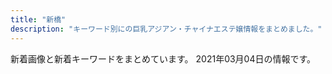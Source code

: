 ```yaml
---
title: "新橋"
description: "キーワード別にの巨乳アジアン・チャイナエステ嬢情報をまとめました。"
---
```


新着画像と新着キーワードをまとめています。
2021年03月04日の情報です。

<DmmAffiliateIns />
<KeywordTable
  shops={
    [
    {
        "station": "JR\u7530\u753a\u99c5\u897f\u53e3",
        "keywords": {},
        "img_links": [
            "http://shiawase.mssg.jp/images/staff/sta_023.jpg",
            "http://shiawase.mssg.jp/images/system/syatem_301.jpg",
            "http://shiawase.mssg.jp/images/top/top_01.jpg",
            "http://shiawase.mssg.jp/images/staff_image/staff_d07.jpg",
            "http://shiawase.mssg.jp/images/home/index_page_top.jpg",
            "http://shiawase.mssg.jp/images/staff/sta_01.jpg",
            "http://shiawase.mssg.jp/images/staff/sta_0z12.jpg",
            "http://shiawase.mssg.jp/images/gallery/gallery_402.jpg",
            "http://shiawase.mssg.jp/images/gallery/gallery_401.jpg",
            "http://shiawase.mssg.jp/images/staff_one/staff_one_03.jpg",
            "http://shiawase.mssg.jp/images/staff_image/staff_d04.jpg",
            "http://shiawase.mssg.jp/images/staff_image/staff_d05b.jpg",
            "http://shiawase.mssg.jp/images/home/index_04.jpg",
            "http://shiawase.mssg.jp/images/staff/staff_top.jpg",
            "http://shiawase.mssg.jp/images/top/top_02.jpg",
            "http://shiawase.mssg.jp/images/staff_one/staff_one_07.png",
            "http://shiawase.mssg.jp/images/staff/sta_06.jpg",
            "http://shiawase.mssg.jp/images/gallery/gallery_404.jpg",
            "http://shiawase.mssg.jp/images/gallery/gallery_104.jpg",
            "http://shiawase.mssg.jp/images/top/top_03.jpg",
            "http://shiawase.mssg.jp/images/staff_image/staff_d08a.jpg",
            "http://shiawase.mssg.jp/images/staff_image/staff_d01b.jpg",
            "http://shiawase.mssg.jp/images/top/top_05.jpg",
            "http://shiawase.mssg.jp/images/staff/sta_010.jpg",
            "http://shiawase.mssg.jp/images/staff_one/staff_one_01.jpg",
            "http://shiawase.mssg.jp/images/gallery/gallery_403.jpg",
            "http://shiawase.mssg.jp/images/staff_one/staff_one_top.jpg",
            "http://shiawase.mssg.jp/images/top/top_08.png",
            "http://shiawase.mssg.jp/images/staff_image/staff_d02.jpg",
            "http://shiawase.mssg.jp/images/staff_image/staff_d04b.jpg",
            "http://shiawase.mssg.jp/images/staff/sta_04.jpg",
            "http://shiawase.mssg.jp/images/home/index_tel.jpg",
            "http://shiawase.mssg.jp/images/top/top_04.jpg",
            "http://shiawase.mssg.jp/images/staff_one/staff_one_02.jpg",
            "http://shiawase.mssg.jp/images/system/syatem_303.jpg",
            "http://shiawase.mssg.jp/images/staff_image/staff_d06.jpg",
            "http://shiawase.mssg.jp/images/staff/sta_0z2.jpg",
            "http://shiawase.mssg.jp/images/staff_one/staff_one_05.jpg",
            "http://shiawase.mssg.jp/images/gallery/gallery_102.jpg",
            "http://shiawase.mssg.jp/images/staff/sta_0z8.jpg",
            "http://shiawase.mssg.jp/images/gallery/gallery_101.jpg",
            "http://shiawase.mssg.jp/images/staff_image/staff_d03.jpg",
            "http://shiawase.mssg.jp/images/home/index_qup.jpg",
            "http://shiawase.mssg.jp/images/home/top_qp.jpg",
            "http://shiawase.mssg.jp/images/staff_image/staff_d04c.jpg",
            "http://shiawase.mssg.jp/images/staff_one/staff_one_08.png",
            "http://shiawase.mssg.jp/images/gallery/gallery_top.jpg",
            "http://shiawase.mssg.jp/images/staff_image/staff_d08b.jpg",
            "http://shiawase.mssg.jp/images/staff/sta_08.jpg",
            "http://shiawase.mssg.jp/images/staff_image/staff_d05a.jpg",
            "http://shiawase.mssg.jp/images/staff/sta_021.jpg",
            "http://shiawase.mssg.jp/images/gallery/gallery_103.jpg",
            "http://shiawase.mssg.jp/images/gallery/gallery_01.jpg",
            "http://shiawase.mssg.jp/images/home/QR.png",
            "http://shiawase.mssg.jp/images/staff_one/staff_one_04.jpg",
            "http://shiawase.mssg.jp/images/staff/sta_03.jpg",
            "http://shiawase.mssg.jp/images/staff/sta_0z9.jpg",
            "http://shiawase.mssg.jp/images/staff_image/staff_d01a.jpg",
            "http://shiawase.mssg.jp/images/system/syatem_302.jpg",
            "http://shiawase.mssg.jp/images/top/top_06.jpg",
            "http://shiawase.mssg.jp/images/staff_image/staff_d02b.jpg",
            "http://shiawase.mssg.jp/images/staff/sta_0z4.jpg",
            "http://shiawase.mssg.jp/images/home/index_03.jpg"
        ],
        "name": "\u3057\u3042\u308f\u305b\uff5eSHIAWASE\uff5e",
        "url": "http://shiawase.mssg.jp/"
    },
    {
        "url": "http://www.es-tokyo.link",
        "station": "JR\u6d5c\u677e\u753a\u99c5\u5357\u53e3",
        "keywords": {},
        "name": "Pandora*\u30d1\u30f3\u30c9\u30e9",
        "img_links": [
            "http://www.es-tokyo.link/img/naomi1.jpg",
            "http://www.es-tokyo.link/img/miwa1.jpg",
            "http://www.es-tokyo.link/img/rin1.jpg",
            "http://www.es-tokyo.link/images/31.jpg",
            "http://www.es-tokyo.link/images/20.jpg",
            "http://www.es-tokyo.link/images/30.jpg",
            "http://www.es-tokyo.link/img/momoko1.jpg",
            "http://www.es-tokyo.link/images/24.jpg",
            "http://www.es-tokyo.link/images/19.jpg",
            "http://www.es-tokyo.link/images/32.jpg",
            "http://www.es-tokyo.link/images/23.jpg",
            "http://www.es-tokyo.link/img/mayu1.jpg",
            "http://www.es-tokyo.link/img/ami1.jpg",
            "http://www.es-tokyo.link/images/b3.jpg",
            "http://www.es-tokyo.link/images/head.jpg",
            "http://www.es-tokyo.link/img/hikari1.jpg",
            "http://www.es-tokyo.link/images/int2.jpg",
            "http://www.es-tokyo.link/img/erin2.jpg",
            "http://www.es-tokyo.link/images/interior_t.jpg",
            "http://www.es-tokyo.link/images/staff_t.jpg",
            "http://www.es-tokyo.link/images/mobile.jpg",
            "http://www.es-tokyo.link/img/emili1.jpg",
            "http://www.es-tokyo.link/images/28.jpg",
            "http://www.es-tokyo.link/images/9.jpg",
            "http://www.es-tokyo.link/images/sys1.jpg",
            "http://www.es-tokyo.link/img/yui1.jpg",
            "http://www.es-tokyo.link/images/int1.jpg",
            "http://www.es-tokyo.link/images/b1.jpg",
            "http://www.es-tokyo.link/images/5.jpg",
            "http://www.es-tokyo.link/images/27.jpg",
            "http://www.es-tokyo.link/images/22.jpg",
            "http://www.es-tokyo.link/img/kaori1.jpg",
            "http://www.es-tokyo.link/img/erin1.jpg",
            "http://www.es-tokyo.link/img/minami2.jpg",
            "http://www.es-tokyo.link/images/b2.jpg",
            "http://www.es-tokyo.link/images/s1.png",
            "http://www.es-tokyo.link/img/izumi1.jpg",
            "http://www.es-tokyo.link/images/25.jpg",
            "http://www.es-tokyo.link/img/suzu1.jpg",
            "http://www.es-tokyo.link/images/sys2.jpg",
            "http://www.es-tokyo.link/images/newface.jpg",
            "http://www.es-tokyo.link/images/3.jpg",
            "http://www.es-tokyo.link/images/tel.jpg",
            "http://www.es-tokyo.link/img/izumi2.jpg",
            "http://www.es-tokyo.link/images/news.jpg",
            "http://www.es-tokyo.link/img/minami1.jpg"
        ]
    },
    {
        "url": "https://egao.tyo.cm/",
        "img_links": [
            "https://egao.tyo.cm/photos/sites/29/2021/02/2021022004462785.jpg",
            "https://egao.tyo.cm/images/info2.jpg",
            "https://egao.tyo.cm/images/ico01.png",
            "https://egao.tyo.cm/images/side_mobile.jpg",
            "https://egao.tyo.cm/images/link_nav01.jpg",
            "https://egao.tyo.cm/images/side_tel.jpg",
            "https://egao.tyo.cm/images/sp_top.jpg",
            "https://egao.tyo.cm/images/side_link.jpg",
            "https://egao.tyo.cm/photos/sites/29/2021/02/2021022504090746.jpg",
            "https://egao.tyo.cm/images/link_nav05.jpg",
            "https://egao.tyo.cm/images/top_slider02.jpg",
            "https://egao.tyo.cm/photos/sites/29/2021/02/2021022504091367.jpg",
            "https://egao.tyo.cm/images/link_nav07.jpg",
            "https://egao.tyo.cm/images/info3.jpg",
            "https://egao.tyo.cm/images/link_nav02.jpg",
            "https://egao.tyo.cm/images/link_nav06.jpg",
            "https://egao.tyo.cm/photos/sites/29/2021/02/2021022004462937.jpg",
            "https://egao.tyo.cm/photos/sites/29/2021/02/2021022004462688.jpg",
            "https://egao.tyo.cm/images/top_slider01.jpg",
            "https://egao.tyo.cm/images/link_nav04.jpg",
            "https://egao.tyo.cm/images/top.png",
            "https://egao.tyo.cm/images/info1.jpg",
            "https://egao.tyo.cm/photos/sites/29/2021/02/2021022004463068.jpg",
            "https://egao.tyo.cm/images/link_nav03.jpg"
        ],
        "name": "\u7b11\u9854",
        "station": "JR\u65b0\u6a4b\u99c5\u70cf\u68ee\u53e3",
        "keywords": {
            "85": 2,
            "87": 1,
            "D": 5,
            "86": 2
        }
    },
    {
        "img_links": [
            "http://body-heal.net/staffPhoto/b20180721035111.jpg",
            "http://body-heal.net/staffPhoto/b20190117105438.jpg",
            "http://body-heal.net/js/sliderLine/slide_prev.png",
            "http://body-heal.net/staffPhoto/b20180926231950.jpg",
            "http://body-heal.net/images/access/01.jpg",
            "http://body-heal.net/images/store/05.jpg",
            "http://body-heal.net/uploadfiles/images/campaignBodyHealNet.jpg",
            "http://body-heal.net/js/sliderLine/slide_next.png",
            "http://body-heal.net/images/store/01.jpg",
            "http://body-heal.net/staffPhoto/b20190120201033.jpg",
            "http://body-heal.net/images/access/02.jpg",
            "http://body-heal.net/images/access/04.jpg",
            "http://body-heal.net/staffPhoto/b20190608222039.jpg",
            "http://body-heal.net/images/store/04.jpg",
            "http://body-heal.net/images/access/03.jpg",
            "http://body-heal.net/images/store/06.jpg",
            "http://body-heal.net/images/show.jpg",
            "http://body-heal.net/images/access/05.jpg",
            "http://body-heal.net/staffPhoto/b20190608220420.jpg",
            "http://body-heal.net/staffPhoto/b20190218130854.jpg"
        ],
        "keywords": {
            "85": 4,
            "88": 10,
            "84": 4,
            "E": 6,
            "87": 6
        },
        "station": "JR\u7530\u753a\u99c5\u4e09\u7530\u53e3",
        "url": "http://body-heal.net/",
        "name": "Tami"
    },
    {
        "name": "\u7e01",
        "station": "JR\u7530\u753a\u99c5\u6771\u53e3",
        "img_links": [
            "http://tamachi-en.link/images/zi_staff.png",
            "http://tamachi-en.link/images/g3.jpg",
            "http://tamachi-en.link/images/mobile.png",
            "http://tamachi-en.link/images/g5.jpg",
            "http://tamachi-en.link/images/top.jpg",
            "http://tamachi-en.link/images/zi_link.png",
            "http://tamachi-en.link/images/g0.jpg",
            "http://tamachi-en.link/images/g6.jpg",
            "http://tamachi-en.link/images/g8.jpg",
            "http://tamachi-en.link/images/g1.jpg",
            "http://tamachi-en.link/images/new1.jpg",
            "http://tamachi-en.link/images/g2.jpg",
            "http://tamachi-en.link/images/g4.jpg"
        ],
        "url": "http://tamachi-en.link/",
        "keywords": {
            "C": 15
        }
    },
    {
        "url": "https://minazuki-tokyo.com/",
        "name": "\u6c34\u7121\u6708\uff5e\u307f\u306a\u3065\u304d\uff5e",
        "img_links": [
            "https://minazuki-tokyo.com/wp-content/uploads/2020/11/photo02.png",
            "https://minazuki-tokyo.com/wp-content/uploads/2021/02/t04.png",
            "https://minazuki-tokyo.com/wp-content/uploads/2020/11/photo05.png",
            "https://minazuki-tokyo.com/wp-content/uploads/2021/02/yumi.jpg",
            "https://minazuki-tokyo.com/wp-content/uploads/2021/02/2-09.png",
            "https://minazuki-tokyo.com/wp-content/uploads/2021/02/t08.png",
            "https://minazuki-tokyo.com/wp-content/uploads/2021/02/sm03.png",
            "https://minazuki-tokyo.com/wp-content/uploads/2021/02/top2.png",
            "https://minazuki-tokyo.com/wp-content/uploads/2021/02/t05.png",
            "https://minazuki-tokyo.com/wp-content/uploads/2021/02/t01.png",
            "https://minazuki-tokyo.com/wp-content/uploads/2020/11/photo01.png",
            "https://minazuki-tokyo.com/wp-content/uploads/2020/11/photo03.png",
            "https://minazuki-tokyo.com/wp-content/uploads/2021/02/t03.png",
            "https://minazuki-tokyo.com/wp-content/uploads/2021/02/sm04.png",
            "https://minazuki-tokyo.com/wp-content/uploads/2021/02/t06.png",
            "https://minazuki-tokyo.com/wp-content/uploads/2021/02/cam.png",
            "https://minazuki-tokyo.com/wp-content/uploads/2021/02/price.png",
            "https://minazuki-tokyo.com/wp-content/uploads/2020/11/photo04.png",
            "https://minazuki-tokyo.com/wp-content/uploads/2021/02/koyuri-1.jpg",
            "https://minazuki-tokyo.com/wp-content/uploads/2021/02/sm01.png",
            "https://minazuki-tokyo.com/wp-content/uploads/2021/02/ayu.jpg",
            "https://minazuki-tokyo.com/wp-content/uploads/2021/02/top1.png",
            "https://minazuki-tokyo.com/wp-content/uploads/2021/02/haru.png",
            "https://minazuki-tokyo.com/wp-content/uploads/2021/02/add2-22.11.56.png",
            "https://minazuki-tokyo.com/wp-content/uploads/2021/02/t02.png",
            "https://minazuki-tokyo.com/wp-content/uploads/2021/02/koyuri.png",
            "https://minazuki-tokyo.com/wp-content/uploads/2021/02/t07.png",
            "https://minazuki-tokyo.com/wp-content/uploads/2021/02/ayu.png",
            "https://minazuki-tokyo.com/wp-content/uploads/2021/02/sm02.png",
            "https://minazuki-tokyo.com/wp-content/uploads/2021/02/haru.jpg",
            "https://minazuki-tokyo.com/wp-content/uploads/2021/02/yuyu2.jpg",
            "https://minazuki-tokyo.com/wp-content/uploads/2021/02/yuyu.png",
            "https://minazuki-tokyo.com/wp-content/uploads/2021/02/yumi.png"
        ],
        "keywords": {
            "87": 4,
            "85": 4,
            "83": 4,
            "86": 4,
            "90": 4
        },
        "station": "JR\u6d5c\u677e\u753a\u99c5\u5357\u53e3"
    },
    {
        "url": "https://www.morinokaori-massage.com/",
        "keywords": {},
        "station": "JR\u7530\u753a\u99c5\u897f\u53e3",
        "name": "\u68ee\u306e\u9999",
        "img_links": [
            "https://static.wixstatic.com/media/c0eb72_43f5a28bd3004602b64ed4bc3095af0e~mv2.png",
            "https://static.wixstatic.com/media/c0eb72_026f8703429f4d1a93067d6664ba9e24~mv2.png",
            "https://static.wixstatic.com/media/c0eb72_349ce6f6faed4c09b9ec1e412ba7a370~mv2.jpg",
            "https://static.wixstatic.com/media/c0eb72_068fd8e3a6034963bb1dcf1002759294~mv2.png",
            "https://static.wixstatic.com/media/c0eb72_9f57c6ba804e4a55805040f7832a3bb9~mv2.png"
        ]
    },
    {
        "url": "https://www.meedeemassage.com/",
        "station": "JR\u65b0\u6a4b\u99c5\u65e5\u6bd4\u8c37\u53e3",
        "img_links": [
            "https://static.wixstatic.com/media/ff29a7_996c77cb89cc4012a35bb0813c645fdf~mv2.jpg",
            "https://static.wixstatic.com/media/096f64_86555ca80ef14b6ebdbbf7aa72a380fc~mv2.jpg",
            "https://static.wixstatic.com/media/096f64_f44509cd762744dc939f70f318a6882b~mv2.jpg",
            "https://static.wixstatic.com/media/096f64_52d4813cc07e460bb6afbcc198483fb5~mv2.jpg",
            "https://static.wixstatic.com/media/ff29a7_47d81575374144dda595a587847070b9~mv2.jpg",
            "https://static.wixstatic.com/media/ff29a7_d6b424065e3946fc8a31bd093d286366~mv2.jpg",
            "https://static.wixstatic.com/media/ff29a7_d9f852b350a141b1ae8d7d80ce91ecfa~mv2.jpg",
            "https://static.wixstatic.com/media/096f64_74d971185d704fdc84b70e0c1b3fad87~mv2.png",
            "https://static.wixstatic.com/media/096f64_9dd53b8d3bbc46b7a5d8f8f9f83f67c0~mv2.jpg",
            "https://static.wixstatic.com/media/096f64_8257be981a5140629dd93b0518612408~mv2.png",
            "https://static.wixstatic.com/media/ff29a7_5a71cab9e560455a86a69dee65e387e6~mv2.jpg",
            "https://static.wixstatic.com/media/096f64_10d0713f8b274a5b8f6b2944f7fee791~mv2.jpg"
        ],
        "keywords": {},
        "name": "\u30df\u30fc\u30c7\u30a3\u30fc"
    },
    {
        "img_links": [
            "http://www.shiawasenojikan.esjp.info/images/news.jpg",
            "http://www.shiawasenojikan.esjp.info/images/sys1.jpg",
            "http://www.shiawasenojikan.esjp.info/files/010-02.jpg",
            "http://www.shiawasenojikan.esjp.info/files/010-03.jpg",
            "http://www.shiawasenojikan.esjp.info/files/009-02.jpg",
            "http://www.shiawasenojikan.esjp.info/images/staff_t.jpg",
            "http://www.shiawasenojikan.esjp.info/files/015-02.jpg",
            "http://www.shiawasenojikan.esjp.info/files/001.jpg",
            "http://www.shiawasenojikan.esjp.info/images/head.jpg",
            "http://www.shiawasenojikan.esjp.info/files/015-03.jpg",
            "http://www.shiawasenojikan.esjp.info/files/001-02.jpg",
            "http://www.shiawasenojikan.esjp.info/images/link_t.jpg",
            "http://www.shiawasenojikan.esjp.info/images/sys2.jpg",
            "http://www.shiawasenojikan.esjp.info/files/001-03.jpg",
            "http://www.shiawasenojikan.esjp.info/files/003-02.jpg",
            "http://www.shiawasenojikan.esjp.info/images/int2.jpg",
            "http://www.shiawasenojikan.esjp.info/files/015.jpg",
            "http://www.shiawasenojikan.esjp.info/images/mobile.jpg",
            "http://www.shiawasenojikan.esjp.info/files/003-03.jpg",
            "http://www.shiawasenojikan.esjp.info/files/010.jpg",
            "http://www.shiawasenojikan.esjp.info/files/009-03.jpg",
            "http://www.shiawasenojikan.esjp.info/files/003.jpg",
            "http://www.shiawasenojikan.esjp.info/files/009.jpg",
            "http://www.shiawasenojikan.esjp.info/images/tel.jpg",
            "http://www.shiawasenojikan.esjp.info/images/interior_t.jpg"
        ],
        "station": "JR\u65b0\u6a4b\u99c5\u65e5\u6bd4\u8c37\u53e3",
        "url": "http://www.shiawasenojikan.esjp.info/",
        "keywords": {
            "88": 1,
            "D": 5,
            "86": 1,
            "87": 3
        },
        "name": "\u5e78\u305b\u306e\u6642\u9593"
    },
    {
        "url": "https://aroma-queen.work/",
        "station": "JR\u65b0\u6a4b\u99c5\u70cf\u68ee\u53e3",
        "keywords": {
            "\u80f8": 4,
            "E": 15,
            "\u30bb\u30af\u30b7\u30fc": 2,
            "D": 11,
            "\u4e73": 4,
            "F": 2
        },
        "name": "Aroma Coco8",
        "img_links": [
            "https://aroma-queen.work/images/st/st_koy_2.jpg",
            "https://aroma-queen.work/images/st/st_nami_1.jpg",
            "https://aroma-queen.work/images/st/st_lucy_3.jpg",
            "https://aroma-queen.work/images/st/st_ami_2.jpg",
            "https://aroma-queen.work/images/top_campaign_spring.jpg",
            "https://aroma-queen.work/images/st/st_aya.jpg",
            "https://aroma-queen.work/images/top_campaign_dec.jpg",
            "https://aroma-queen.work/images/st/st_chiba_1.jpg",
            "https://aroma-queen.work/images/st/st_kou2.jpg",
            "https://aroma-queen.work/images/st/st_nina_3.jpg",
            "https://aroma-queen.work/images/st/st_yuyu.jpg",
            "https://aroma-queen.work/images/top2.png",
            "https://aroma-queen.work/images/st/st_sofea_2.jpg",
            "https://aroma-queen.work/images/st/st_jenny.jpg",
            "https://aroma-queen.work/images/st/st_mirror_3.jpg",
            "https://aroma-queen.work/images/st/st_13.jpg",
            "https://aroma-queen.work/images/st/st_ou_1.jpg",
            "https://aroma-queen.work/images/st/st_min_2.jpg",
            "https://aroma-queen.work/images/st/st_mayumi_1.jpg",
            "https://aroma-queen.work/images/st/st_kaori_2.jpg",
            "https://aroma-queen.work/images/st/st_14_1.jpg",
            "https://aroma-queen.work/images/st/st_shizuka_1.jpg",
            "https://aroma-queen.work/images/st/st_20.jpg",
            "https://aroma-queen.work/images/st/st_jerry.jpg",
            "https://aroma-queen.work/images/st/st_nuna.jpg",
            "https://aroma-queen.work/images/st/st_nori.jpg",
            "https://aroma-queen.work/images/st/st_dan_1.jpg",
            "https://aroma-queen.work/images/st/st_cake_1.jpg",
            "https://aroma-queen.work/images/st/st_bibi_1.jpg",
            "https://aroma-queen.work/images/st/st_gei.jpg",
            "https://aroma-queen.work/images/st/st_pink_3.jpg",
            "https://aroma-queen.work/images/st/st_mai_1.jpg",
            "https://aroma-queen.work/images/st/st_coco_2.jpg",
            "https://aroma-queen.work/images/st/st_18.jpg",
            "https://aroma-queen.work/images/st/st_aiko_2.jpg",
            "https://aroma-queen.work/images/st/st_sasa_3.jpg",
            "https://aroma-queen.work/images/st/st_hara.jpg",
            "https://aroma-queen.work/images/st/st_mimi_1.jpg",
            "https://aroma-queen.work/images/st/st_rei_3.jpg",
            "https://aroma-queen.work/images/st/st_nuna2.jpg",
            "https://aroma-queen.work/images/st/st_rei.jpg",
            "https://aroma-queen.work/images/st/st_emi.jpg",
            "https://aroma-queen.work/images/st/st_ai_1.jpg",
            "https://aroma-queen.work/images/st/st_mirror_2.jpg",
            "https://aroma-queen.work/images/st/st_yuri_3.jpg",
            "https://aroma-queen.work/images/st/st_hana_1.jpg",
            "https://aroma-queen.work/images/st/st_22.jpg",
            "https://aroma-queen.work/images/st/st_risa_1.jpg",
            "https://aroma-queen.work/images/st/st_hara3.jpg",
            "https://aroma-queen.work/images/st/st_jj_1.jpg",
            "https://aroma-queen.work/images/st/st_maya_1.jpg",
            "https://aroma-queen.work/images/st/st_coco_1.jpg",
            "https://aroma-queen.work/images/st/st_yuri.jpg",
            "https://aroma-queen.work/images/st/st_koko.jpg",
            "https://aroma-queen.work/images/st/st_ai1.jpg",
            "https://aroma-queen.work/images/st/st_19.jpg",
            "https://aroma-queen.work/images/st/st_bibi_2.jpg",
            "https://aroma-queen.work/images/st/st_rena_2.jpg",
            "https://aroma-queen.work/images/st/st_get_3.jpg",
            "https://aroma-queen.work/images/st/st_rinda_2.jpg",
            "https://aroma-queen.work/images/st/st_angel_3.jpg",
            "https://aroma-queen.work/images/st/st_aiko_1.jpg",
            "https://aroma-queen.work/images/st/st_nana_1.jpg",
            "https://aroma-queen.work/images/st/st_10_1.jpg",
            "https://aroma-queen.work/images/st/st_chiba_4.jpg",
            "https://aroma-queen.work/images/st/st_mayumi_2.jpg",
            "https://aroma-queen.work/images/st/st_21.jpg",
            "https://aroma-queen.work/images/st/st_hara2.jpg",
            "https://aroma-queen.work/images/st/st_minto_1.jpg",
            "https://aroma-queen.work/images/st/st_risa_2.jpg",
            "https://aroma-queen.work/images/st/st_min_4.jpg",
            "https://aroma-queen.work/images/st/st_saya_1.jpg",
            "https://aroma-queen.work/images/st/st_emi_1.jpg",
            "https://aroma-queen.work/images/st/st_pink_2.jpg",
            "https://aroma-queen.work/images/st/st_sayuri_2.jpg",
            "https://aroma-queen.work/images/st/st_rei_2.jpg",
            "https://aroma-queen.work/images/st/st_hana_2.jpg",
            "https://aroma-queen.work/images/st/st_honey_1.jpg",
            "https://aroma-queen.work/images/st/st_aigo.jpg",
            "https://aroma-queen.work/images/st/st_kou1.jpg",
            "https://aroma-queen.work/images/st/st_7_1.jpg",
            "https://aroma-queen.work/images/st/st_joy.jpg",
            "https://aroma-queen.work/images/week_campaign.jpg",
            "https://aroma-queen.work/images/st/st_kaori_1.jpg",
            "https://aroma-queen.work/images/st/st_16_1.jpg",
            "https://aroma-queen.work/images/st/st_angel_2.jpg",
            "https://aroma-queen.work/images/st/st_bibi.jpg",
            "https://aroma-queen.work/images/st/st_rinda_6.jpg",
            "https://aroma-queen.work/images/st/st_rinda_0.jpg",
            "https://aroma-queen.work/images/st/st_17.jpg",
            "https://aroma-queen.work/images/st/st_nan.jpg",
            "https://aroma-queen.work/images/st/st_joy_2.jpg",
            "https://aroma-queen.work/images/st/st_nuna3.jpg",
            "https://aroma-queen.work/images/st/st_rinda_4.jpg",
            "https://aroma-queen.work/images/st/st_cindy.jpg",
            "https://aroma-queen.work/images/st/st_sayuri_1.jpg",
            "https://aroma-queen.work/images/st/st_koko_1.jpg",
            "https://aroma-queen.work/images/st/st_20_1.jpg",
            "https://aroma-queen.work/images/st/st_jenny2.jpg",
            "https://aroma-queen.work/images/st/st_get_1.jpg",
            "https://aroma-queen.work/images/st/st_angel_1.jpg",
            "https://aroma-queen.work/images/st/st_dan_2.jpg",
            "https://aroma-queen.work/images/top.png",
            "https://aroma-queen.work/images/st/st_saya_0.jpg",
            "https://aroma-queen.work/images/st/st_huxa.jpg",
            "https://aroma-queen.work/images/st/st_jasmine_1.jpg",
            "https://aroma-queen.work/images/st/st_.jpg",
            "https://aroma-queen.work/images/st/st_pink_1.jpg",
            "https://aroma-queen.work/images/st/st_kiki2.jpg",
            "https://aroma-queen.work/images/st/st_ai.jpg",
            "https://aroma-queen.work/images/st/st_25.jpg",
            "https://aroma-queen.work/images/st/st_chiba_2.jpg",
            "https://aroma-queen.work/images/st/st_kiki_1.jpg",
            "https://aroma-queen.work/images/st/st_four1.jpg",
            "https://aroma-queen.work/images/st/st_dan_3.jpg",
            "https://aroma-queen.work/images/st/st_aya_1.jpg",
            "https://aroma-queen.work/images/st/st_ou_3.jpg",
            "https://aroma-queen.work/images/st/st_sakura_1.jpg",
            "https://aroma-queen.work/images/st/st_yuri_4.jpg",
            "https://aroma-queen.work/images/st/st_rinda_1.jpg",
            "https://aroma-queen.work/images/st/st_yuri_2.jpg",
            "https://aroma-queen.work/images/st/st_joy_1.jpg",
            "https://aroma-queen.work/images/st/st_anan.jpg",
            "https://aroma-queen.work/images/st/st_party_2.jpg",
            "https://aroma-queen.work/images/st/st_kei.jpg",
            "https://aroma-queen.work/images/st/st_5_1.jpg",
            "https://aroma-queen.work/images/st/st_eri.jpg",
            "https://aroma-queen.work/images/st/st_ryuu_2.jpg"
        ]
    },
    {
        "keywords": {},
        "img_links": [
            "http://romantic-est.com/images/cg021.jpg",
            "http://romantic-est.com/images/cg03.jpg",
            "http://romantic-est.com/images/cg032.jpg",
            "http://romantic-est.com/images/head_interior.jpg",
            "http://romantic-est.com/images/cg041.jpg",
            "http://romantic-est.com/images/sw_home.png",
            "http://romantic-est.com/images/cg02.jpg",
            "http://romantic-est.com/images/con03.jpg",
            "http://romantic-est.com/images/cg031.jpg",
            "http://romantic-est.com/images/sys02.jpg",
            "http://romantic-est.com/images/head_therapist.jpg",
            "http://romantic-est.com/images/mainvisual_01_s.jpg",
            "http://romantic-est.com/images/sys03.jpg",
            "http://romantic-est.com/images/icon_new.png",
            "http://romantic-est.com/images/cg06.jpg",
            "http://romantic-est.com/images/cg05.jpg",
            "http://romantic-est.com/images/cg01.jpg",
            "http://romantic-est.com/images/mainvisual_01.jpg",
            "http://romantic-est.com/images/sw_tel.png",
            "http://romantic-est.com/images/mainvisual_02.jpg",
            "http://romantic-est.com/images/cg011.jpg",
            "http://romantic-est.com/images/cg04.jpg",
            "http://romantic-est.com/images/trigger.jpg",
            "http://romantic-est.com/images/req_03.jpg",
            "http://romantic-est.com/images/con01.jpg",
            "http://romantic-est.com/images/sys01.jpg",
            "http://romantic-est.com/images/con02.jpg",
            "http://romantic-est.com/images/mainvisual_02_s.jpg"
        ],
        "url": "http://romantic-est.com/",
        "station": "JR\u65b0\u6a4b\u99c5\u70cf\u68ee\u53e3",
        "name": "\u30a2\u30ea\u30b9 Aroma \u65b0\u6a4b\u5e97"
    },
    {
        "station": "JR\u65b0\u6a4b\u99c5\u70cf\u68ee\u53e3",
        "url": "http://es-leon.link/",
        "name": "LEON",
        "img_links": [
            "http://es-leon.link/photos/sites/45/2021/02/2021022816571154.jpg",
            "http://es-leon.link/photos/sites/45/2021/02/2021020501152788.jpg",
            "http://es-leon.link/photos/sites/45/2021/02/2021022813144840.jpg",
            "http://es-leon.link/images/nav_link05_no.png",
            "http://es-leon.link/photos/sites/45/2021/02/2021022813195234.jpg",
            "http://es-leon.link/photos/sites/45/2020/10/2020100807420347.jpg",
            "http://es-leon.link/photos/sites/45/2021/02/2021021420094924.jpg",
            "http://es-leon.link/images/guide3.jpg",
            "http://es-leon.link/images/nav_link04_no.png",
            "http://es-leon.link/images/nav_link06_no.png",
            "http://es-leon.link/photos/sites/45/2020/10/2020101318402898.jpg",
            "http://es-leon.link/photos/sites/45/2021/03/2021030217055949.jpg",
            "http://es-leon.link/photos/sites/45/2020/11/2020110919593136.jpg",
            "http://es-leon.link/photos/sites/45/2021/02/202102240441566.jpg",
            "http://es-leon.link/photos/sites/45/2021/02/2021020501110069.jpg",
            "http://es-leon.link/photos/sites/45/2021/02/202102281658118.jpg",
            "http://es-leon.link/photos/sites/45/2020/11/2020110919595348.jpg",
            "http://es-leon.link/photos/sites/45/2020/10/2020102507495672.jpg",
            "http://es-leon.link/photos/sites/45/2021/02/2021021014235421.jpg",
            "http://es-leon.link/images/guide2.jpg",
            "http://es-leon.link/photos/sites/45/2020/10/2020101318294854.jpg",
            "http://es-leon.link/images/nav_link01_no.png",
            "http://es-leon.link/photos/sites/45/2021/03/2021030218013059.jpg",
            "http://es-leon.link/images/slider02.jpg",
            "http://es-leon.link/photos/sites/45/2020/10/2020101318404076.jpg",
            "http://es-leon.link/images/guide8.jpg",
            "http://es-leon.link/images/guide2.png",
            "http://es-leon.link/images/nav_link02_no.png",
            "http://es-leon.link/images/slider03.jpg",
            "http://es-leon.link/images/guide5.jpg",
            "http://es-leon.link/photos/sites/45/2020/10/2020100103034891.jpg",
            "http://es-leon.link/photos/sites/45/2021/02/2021020501101626.jpg",
            "http://es-leon.link/photos/sites/45/2021/02/2021022503564613.jpg",
            "http://es-leon.link/photos/sites/45/2020/10/2020101318405051.jpg",
            "http://es-leon.link/images/lineline.png",
            "http://es-leon.link/photos/sites/45/2020/11/2020110919573849.jpg",
            "http://es-leon.link/photos/sites/45/2021/02/2021022817172264.jpg",
            "http://es-leon.link/images/slider01.jpg",
            "http://es-leon.link/photos/sites/45/2021/03/2021030218015216.jpg",
            "http://es-leon.link/photos/sites/45/2021/02/2021020501094315.jpg",
            "http://es-leon.link/images/qr.png",
            "http://es-leon.link/photos/sites/45/2021/02/2021021221211099.jpg",
            "http://es-leon.link/images/img_info.jpg",
            "http://es-leon.link/images/slider00.jpg",
            "http://es-leon.link/photos/sites/45/2020/10/2020101205422328.jpg",
            "http://es-leon.link/images/guide1.png",
            "http://es-leon.link/photos/sites/45/2021/02/2021022815420713.jpg",
            "http://es-leon.link/photos/sites/45/2020/10/2020101404192576.jpg",
            "http://es-leon.link/photos/sites/45/2021/02/2021020501134964.jpg",
            "http://es-leon.link/photos/sites/45/2021/02/2021022702210178.jpg",
            "http://es-leon.link/photos/sites/45/2020/10/2020101205420372.jpg",
            "http://es-leon.link/photos/sites/45/2021/02/2021022702213358.jpg",
            "http://es-leon.link/images/card.png",
            "http://es-leon.link/images/guide4.jpg",
            "http://es-leon.link/photos/sites/45/2020/10/2020100103284496.jpg",
            "http://es-leon.link/images/guide1.jpg",
            "http://es-leon.link/photos/sites/45/2020/10/2020100103240520.jpg",
            "http://es-leon.link/photos/sites/45/2021/02/2021022813153641.jpg",
            "http://es-leon.link/photos/sites/45/2020/11/2020110919583922.jpg",
            "http://es-leon.link/images/profile.png",
            "http://es-leon.link/photos/sites/45/2021/02/2021022503593169.jpg",
            "http://es-leon.link/images/pagetop.jpg",
            "http://es-leon.link/images/nav_link07_no.png",
            "http://es-leon.link/photos/sites/45/2020/10/2020101205424345.jpg",
            "http://es-leon.link/photos/sites/45/2020/10/2020101318300043.jpg",
            "http://es-leon.link/photos/sites/45/2020/10/2020102507503499.jpg",
            "http://es-leon.link/images/nav_link03_no.png",
            "http://es-leon.link/photos/sites/45/2021/02/2021021420101999.jpg",
            "http://es-leon.link/photos/sites/45/2020/10/2020100103205130.jpg",
            "http://es-leon.link/images/header.png",
            "http://es-leon.link/photos/sites/45/2020/10/2020102507504664.jpg",
            "http://es-leon.link/photos/sites/45/2021/03/2021030218011053.jpg",
            "http://es-leon.link/photos/sites/45/2021/02/2021022503591368.jpg",
            "http://es-leon.link/photos/sites/45/2021/02/202102281317503.jpg",
            "http://es-leon.link/photos/sites/45/2020/10/2020102507501385.jpg",
            "http://es-leon.link/photos/sites/45/2020/10/2020100103205186.jpg",
            "http://es-leon.link/photos/sites/45/2021/02/2021022815431041.jpg",
            "http://es-leon.link/photos/sites/45/2020/10/202010010328436.jpg",
            "http://es-leon.link/photos/sites/45/2020/10/2020100103240526.jpg",
            "http://es-leon.link/images/slider04.jpg",
            "http://es-leon.link/photos/sites/45/2020/10/2020102507510838.jpg",
            "http://es-leon.link/photos/sites/45/2021/02/2021022813203297.jpg",
            "http://es-leon.link/photos/sites/45/2020/11/2020110919590942.jpg",
            "http://es-leon.link/photos/sites/45/2021/03/202103021706276.jpg",
            "http://es-leon.link/photos/sites/45/2021/02/2021021420105484.jpg",
            "http://es-leon.link/images/guide7.jpg",
            "http://es-leon.link/photos/sites/45/2020/10/2020100103205050.jpg",
            "http://es-leon.link/images/guide6.jpg"
        ],
        "keywords": {
            "\u80f8": 1,
            "90": 7,
            "86": 15,
            "84": 7,
            "85": 8
        }
    },
    {
        "img_links": [
            "https://hamamatsucho-mensesthe.com/2018/11/23/arisa-s1.jpg",
            "https://hamamatsucho-mensesthe.com/2018/03/02/anna-s1.jpg",
            "https://hamamatsucho-mensesthe.com/room/3.jpg",
            "https://hamamatsucho-mensesthe.com/staff2/wp-content/uploads/2021/03/rina03.png",
            "https://hamamatsucho-mensesthe.com/menu/sche.png",
            "https://hamamatsucho-mensesthe.com/icon/twitter.png",
            "https://hamamatsucho-mensesthe.com/2017/10/08/ruru-s1.jpg",
            "https://hamamatsucho-mensesthe.com/staff/koko-l1.jpg",
            "https://hamamatsucho-mensesthe.com/staff2/wp-content/uploads/2020/11/siruet.png",
            "https://hamamatsucho-mensesthe.com/room/esthe2.jpg",
            "https://hamamatsucho-mensesthe.com/staff2/wp-content/uploads/2021/02/kana01.png",
            "https://hamamatsucho-mensesthe.com/2018/12/21/yuyu-s1.jpg",
            "https://hamamatsucho-mensesthe.com/staff2/wp-content/uploads/2019/12/nanami02-2.png",
            "https://hamamatsucho-mensesthe.com/room/4.jpg",
            "https://hamamatsucho-mensesthe.com/menu/home.png",
            "https://hamamatsucho-mensesthe.com/room/2.jpg",
            "https://hamamatsucho-mensesthe.com/images/footer-l.png",
            "https://hamamatsucho-mensesthe.com/staff2/wp-content/uploads/2021/01/maki05.png",
            "https://hamamatsucho-mensesthe.com/2018/12/21/koko-s1.jpg",
            "https://hamamatsucho-mensesthe.com/staff/yoko-s1.jpg",
            "https://hamamatsucho-mensesthe.com/room/esthe1.jpg",
            "https://hamamatsucho-mensesthe.com/staff2/wp-content/uploads/2020/11/momo02.png",
            "https://hamamatsucho-mensesthe.com/staff/koko-s1.jpg",
            "https://hamamatsucho-mensesthe.com/menu/gallery.png",
            "https://hamamatsucho-mensesthe.com/button/staff.png",
            "https://hamamatsucho-mensesthe.com/staff/arisa-s1.jpg",
            "https://hamamatsucho-mensesthe.com/miyuki01.png",
            "https://hamamatsucho-mensesthe.com/staff/yoko-l1.jpg",
            "https://hamamatsucho-mensesthe.com/menu/friend.png",
            "https://hamamatsucho-mensesthe.com/staff2/wp-content/uploads/2021/02/ayaka01.png",
            "https://hamamatsucho-mensesthe.com/staff/yuyu-l1.jpg",
            "https://hamamatsucho-mensesthe.com/2018/06/12/yoko-s1.jpg",
            "https://hamamatsucho-mensesthe.com/icon/facebook.png",
            "https://hamamatsucho-mensesthe.com/images/main1.jpg",
            "https://hamamatsucho-mensesthe.com/room/esthe3.jpg",
            "https://hamamatsucho-mensesthe.com/staff/yuyu-s1.jpg",
            "https://hamamatsucho-mensesthe.com/images/footer-r.png",
            "https://hamamatsucho-mensesthe.com/staff/arisa-l1.jpg",
            "https://hamamatsucho-mensesthe.com/staff2/wp-content/uploads/2019/12/haru-1.png",
            "https://hamamatsucho-mensesthe.com/button/home.png",
            "https://hamamatsucho-mensesthe.com/images/clear.png",
            "https://hamamatsucho-mensesthe.com/staff2/wp-content/uploads/2020/02/yaya02.png",
            "https://hamamatsucho-mensesthe.com/icon/line.png",
            "https://hamamatsucho-mensesthe.com/images/flower.png",
            "https://hamamatsucho-mensesthe.com/kumi2.jpg",
            "https://hamamatsucho-mensesthe.com/images/header3.png",
            "https://hamamatsucho-mensesthe.com/room/1.jpg",
            "https://hamamatsucho-mensesthe.com/menu/info.png",
            "https://hamamatsucho-mensesthe.com/staff/nana-s1.jpg",
            "https://hamamatsucho-mensesthe.com/2018/06/08/hana-s2.jpg",
            "https://hamamatsucho-mensesthe.com/staff/nana-l1.jpg",
            "https://hamamatsucho-mensesthe.com/staff2/wp-content/uploads/2021/03/yukina03.png",
            "https://hamamatsucho-mensesthe.com/button/sche.png",
            "https://hamamatsucho-mensesthe.com/images/main-sp.jpg",
            "https://hamamatsucho-mensesthe.com/staff2/wp-content/uploads/2021/03/miku03.png",
            "https://hamamatsucho-mensesthe.com/icon/google_plus.png",
            "https://hamamatsucho-mensesthe.com/kumi1.jpg"
        ],
        "station": "JR\u6d5c\u677e\u753a\u99c5\u5317\u53e3",
        "name": "Oriental Spa",
        "url": "https://hamamatsucho-mensesthe.com/",
        "keywords": {
            "F": 2,
            "D": 5,
            "C": 4
        }
    },
    {
        "name": "\u672a\u6765",
        "img_links": [
            "http://kokoro-spa.info/img/shop/no-pic.jpg",
            "http://kokoro-spa.info/img/qrcode.png",
            "http://kokoro-spa.info/img/shop/kanban.jpg",
            "http://kokoro-spa.info/img/pickup.jpg",
            "http://kokoro-spa.info/img/slider/2.jpg",
            "http://kokoro-spa.info/img/ttl_info.png",
            "http://kokoro-spa.info/img/ttl_news.png"
        ],
        "url": "http://kokoro-spa.info/",
        "station": "JR\u65b0\u6a4b\u99c5\u70cf\u68ee\u53e3",
        "keywords": {}
    },
    {
        "url": "http://yukizhouse00.web.fc2.com/",
        "name": "Yuki\u2019s House",
        "img_links": [
            "http://yukizhouse00.web.fc2.com/images/portfolio/work-5.jpg",
            "http://yukizhouse00.web.fc2.com/images/portfolio/work-3.jpg",
            "http://yukizhouse00.web.fc2.com/images/portfolio/work-4.jpg",
            "http://yukizhouse00.web.fc2.com/images/portfolio/work-2.jpg",
            "http://yukizhouse00.web.fc2.com/images/portfolio/work-1.jpg",
            "http://yukizhouse00.web.fc2.com/images/portfolio/work-6.jpg",
            "http://yukizhouse00.web.fc2.com/images/slider/slid2.jpg",
            "http://yukizhouse00.web.fc2.com/images/slider/slid1.jpg"
        ],
        "keywords": {},
        "station": "JR\u6d5c\u677e\u753a\u99c5\u5357\u53e3"
    },
    {
        "keywords": {
            "D": 30,
            "C": 12,
            "E": 9
        },
        "url": "https://hamamatsucho-mensesthe.net/",
        "img_links": [
            "https://hamamatsucho-mensesthe.net/wp/icon/line.png",
            "https://hamamatsucho-mensesthe.net/staff/top/mitsuki-s1.jpg",
            "https://hamamatsucho-mensesthe.net/room/room-l1.jpg",
            "https://hamamatsucho-mensesthe.net/icon/twitter.png",
            "https://hamamatsucho-mensesthe.net/wp/wp-content/uploads/2019/10/eri-150x150.jpg",
            "https://hamamatsucho-mensesthe.net/wp/wp-content/uploads/2020/02/stand-by.jpg",
            "https://hamamatsucho-mensesthe.net/room/room-l2.jpg",
            "https://hamamatsucho-mensesthe.net/staff/top/rin-s1.jpg",
            "https://hamamatsucho-mensesthe.net/staff/top/miyu-s1.jpg",
            "https://hamamatsucho-mensesthe.net/staff/top/ayaka-s1.jpg",
            "https://hamamatsucho-mensesthe.net/staff/top/aki-s1.jpg",
            "https://hamamatsucho-mensesthe.net/wp/icon/twitter.png",
            "https://hamamatsucho-mensesthe.net/icon/line.png",
            "https://hamamatsucho-mensesthe.net/staff/top/emi-s1.jpg",
            "https://hamamatsucho-mensesthe.net/images/footer-l.png",
            "https://hamamatsucho-mensesthe.net/wp/wp-content/uploads/2019/07/0677E994-1DBF-4E0E-AB70-7CA5C034B140-150x150.jpeg",
            "https://hamamatsucho-mensesthe.net/wp/wp-content/uploads/2020/10/aki-150x150.jpg",
            "https://hamamatsucho-mensesthe.net/images/footer-r.png",
            "https://hamamatsucho-mensesthe.net/wp/wp-content/uploads/2021/01/yuna.jpg",
            "https://hamamatsucho-mensesthe.net/room/room-l3.jpg",
            "https://hamamatsucho-mensesthe.net/wp/wp-content/uploads/2020/02/1714CAA8-3D57-4009-AB72-F5A8E6B60310.jpeg",
            "https://hamamatsucho-mensesthe.net/wp/wp-content/uploads/2020/11/urara.jpg",
            "https://hamamatsucho-mensesthe.net/room/room-l5.jpg",
            "https://hamamatsucho-mensesthe.net/images/clear.png",
            "https://hamamatsucho-mensesthe.net/wp/icon/google_plus.png",
            "https://hamamatsucho-mensesthe.net/wp/images/top3.jpg",
            "https://hamamatsucho-mensesthe.net/room/room-l6.jpg",
            "https://hamamatsucho-mensesthe.net/wp/images/top2.jpg",
            "https://hamamatsucho-mensesthe.net/link/mens-esthe.png",
            "https://hamamatsucho-mensesthe.net/staff/top/yuna-s1.jpg",
            "https://hamamatsucho-mensesthe.net/icon/google_plus.png",
            "https://hamamatsucho-mensesthe.net/wp/wp-content/uploads/2020/09/rin.jpg",
            "https://hamamatsucho-mensesthe.net/staff/top/nao-s1.jpg",
            "https://hamamatsucho-mensesthe.net/wp/wp-content/uploads/2020/01/emi-l1.jpg",
            "https://hamamatsucho-mensesthe.net/wp/wp-content/uploads/2020/08/ayaka.jpg",
            "https://hamamatsucho-mensesthe.net/wp/wp-content/uploads/2020/01/nao.jpg",
            "https://hamamatsucho-mensesthe.net/wp/wp-content/uploads/2020/01/misaki-l2.jpg",
            "https://hamamatsucho-mensesthe.net/wp/wp-content/uploads/2019/07/587590BB-96D0-4887-BE26-3B1413FF7283-150x150.jpeg",
            "https://hamamatsucho-mensesthe.net/wp/images/mensesthe.jpg",
            "https://hamamatsucho-mensesthe.net/icon/facebook.png",
            "https://hamamatsucho-mensesthe.net/wp/wp-content/uploads/2020/01/mitsuki.jpg",
            "https://hamamatsucho-mensesthe.net/images/flower.png",
            "https://hamamatsucho-mensesthe.net/room/room-l4.jpg",
            "https://hamamatsucho-mensesthe.net/wp/images/clear.png",
            "https://hamamatsucho-mensesthe.net/wp/icon/facebook.png",
            "https://hamamatsucho-mensesthe.net/wp/wp-content/uploads/2019/05/rin-150x150.jpg",
            "https://hamamatsucho-mensesthe.net/wp/images/top1.jpg"
        ],
        "station": "JR\u6d5c\u677e\u753a\u99c5\u5317\u53e3",
        "name": "SERA"
    },
    {
        "url": "http://www.k-harunoie.info/",
        "img_links": [
            "http://www.k-harunoie.info/imge/service3.jpg",
            "http://www.k-harunoie.info/imge/staff_t.jpg",
            "http://www.k-harunoie.info/imge/p-5.jpg",
            "http://www.k-harunoie.info/imge/tel.png",
            "http://www.k-harunoie.info/imge/p-1.jpg",
            "http://www.k-harunoie.info/imge/s1.png",
            "http://www.k-harunoie.info/imge/p-2.jpg",
            "http://www.k-harunoie.info/imge/p-4.jpg",
            "http://www.k-harunoie.info/imge/s0.png",
            "http://www.k-harunoie.info/imge/service1.jpg",
            "http://www.k-harunoie.info/imge/botton.jpg",
            "http://www.k-harunoie.info/imge/ta.png",
            "http://www.k-harunoie.info/imge/service2.jpg",
            "http://www.k-harunoie.info/imge/sys.png",
            "http://www.k-harunoie.info/imge/int2.png",
            "http://www.k-harunoie.info/imge/interior_t.jpg"
        ],
        "keywords": {},
        "station": "JR\u7530\u753a\u99c5\u6771\u53e3",
        "name": "\u6625\u306e\u5bb6"
    },
    {
        "station": "JR\u65b0\u6a4b\u99c5\u70cf\u68ee\u53e3",
        "url": "http://heal-arm.com/",
        "name": "\u862d \u990a\u8eab\u9928",
        "img_links": [
            "http://heal-arm.com/media/sites/6/2021/02/700E82ED-4821-42CB-A408-B73E511D2D15-225x300.jpeg",
            "http://heal-arm.com/media/sites/6/2020/05/3.jpg",
            "http://heal-arm.com/media/sites/6/2021/02/2.jpg",
            "http://heal-arm.com/media/sites/6/2020/05/3-1.jpg",
            "http://heal-arm.com/media/sites/6/2020/12/1.jpg",
            "http://heal-arm.com/media/sites/6/elementor/thumbs/favicon-p04pr4k6jngsiakzwccm2bkknysbm22i953lrof2dk.png",
            "http://heal-arm.com/media/sites/6/2020/05/2.jpg",
            "http://heal-arm.com/media/sites/6/2021/02/1.jpg",
            "http://heal-arm.com/media/sites/6/2020/05/favicon.png",
            "http://heal-arm.com/media/sites/6/2020/05/4.jpg",
            "http://heal-arm.com/media/sites/6/2021/02/3.jpg",
            "http://heal-arm.com/media/sites/6/2020/05/1.jpg"
        ],
        "keywords": {}
    },
    {
        "keywords": {
            "C": 14,
            "F": 14,
            "E": 7
        },
        "station": "JR\u6d5c\u677e\u753a\u99c5\u5317\u53e3",
        "img_links": [
            "https://hamamatsucho-esthe.work/button/blog.png",
            "https://hamamatsucho-esthe.work/kana01.png",
            "https://hamamatsucho-esthe.work/icon/twitter.png",
            "https://hamamatsucho-esthe.work/staff/momo-l1.jpg",
            "https://hamamatsucho-esthe.work/images/main1.jpg",
            "https://hamamatsucho-esthe.work/menu/info.png",
            "https://hamamatsucho-esthe.work/room/4-s.jpg",
            "https://hamamatsucho-esthe.work/menu/gallery.png",
            "https://hamamatsucho-esthe.work/room/esthe2.jpg",
            "https://hamamatsucho-esthe.work/2020/01/05/yuki-s1.jpg",
            "https://hamamatsucho-esthe.work/images/footer-l.png",
            "https://hamamatsucho-esthe.work/room/1-l.jpg",
            "https://hamamatsucho-esthe.work/room/esthe3.jpg",
            "https://hamamatsucho-esthe.work/icon/google_plus.png",
            "https://hamamatsucho-esthe.work/staff/sora-s1.jpg",
            "https://hamamatsucho-esthe.work/staff/momo-s1.jpg",
            "https://hamamatsucho-esthe.work/2019/05/25/koko-s1.jpg",
            "https://hamamatsucho-esthe.work/2018/09/10/misa-s1.jpg",
            "https://hamamatsucho-esthe.work/menu/home.png",
            "https://hamamatsucho-esthe.work/button/home.png",
            "https://hamamatsucho-esthe.work/2019/05/25/riko-s1.jpg",
            "https://hamamatsucho-esthe.work/staff/maki-l1.jpg",
            "https://hamamatsucho-esthe.work/images/clear.png",
            "https://hamamatsucho-esthe.work/menu/blog.png",
            "https://hamamatsucho-esthe.work/staff/nanami-l1.jpg",
            "https://hamamatsucho-esthe.work/staff/sora-l1.jpg",
            "https://hamamatsucho-esthe.work/staff/yuki-l1.jpg",
            "https://hamamatsucho-esthe.work/icon/facebook.png",
            "https://hamamatsucho-esthe.work/room/2-l.jpg",
            "https://hamamatsucho-esthe.work/2018/11/09/kana-s1.jpg",
            "https://hamamatsucho-esthe.work/2019/01/14/emi-s1.jpg",
            "https://hamamatsucho-esthe.work/staff/riko-s1.jpg",
            "https://hamamatsucho-esthe.work/2018/12/26/sayaka-s1.jpg",
            "https://hamamatsucho-esthe.work/images/qrcode.png",
            "https://hamamatsucho-esthe.work/images/footer-r.png",
            "https://hamamatsucho-esthe.work/room/3-l.jpg",
            "https://hamamatsucho-esthe.work/menu/friend.png",
            "https://hamamatsucho-esthe.work/icon/line.png",
            "https://hamamatsucho-esthe.work/room/esthe1.jpg",
            "https://hamamatsucho-esthe.work/button/staff.png",
            "https://hamamatsucho-esthe.work/2019/06/14/riri-s1.jpg",
            "https://hamamatsucho-esthe.work/room/4-l.jpg",
            "https://hamamatsucho-esthe.work/room/3-s.jpg",
            "https://hamamatsucho-esthe.work/room/1-s.jpg",
            "https://hamamatsucho-esthe.work/2019/11/05/nanami-s1.jpg",
            "https://hamamatsucho-esthe.work/2018/09/10/sora-s1.jpg",
            "https://hamamatsucho-esthe.work/staff/nanami-s1.jpg",
            "https://hamamatsucho-esthe.work/images/main-sp.jpg",
            "https://hamamatsucho-esthe.work/staff/yuki-s1.jpg",
            "https://hamamatsucho-esthe.work/2020/07/30/maki-s1.jpg",
            "https://hamamatsucho-esthe.work/2020/11/06/momo-s1.jpg",
            "https://hamamatsucho-esthe.work/staff/maki-s1.jpg",
            "https://hamamatsucho-esthe.work/room/2-s.jpg"
        ],
        "name": "Artemis",
        "url": "https://hamamatsucho-esthe.work/"
    },
    {
        "name": "\u30d9\u30b9\u30c8",
        "keywords": {
            "D": 4,
            "C": 4,
            "86": 6,
            "85": 4
        },
        "station": "JR\u6d5c\u677e\u753a\u99c5\u5317\u53e3",
        "url": "http://es-best.info/",
        "img_links": [
            "http://es-best.info/js/sliderLine/slide_next.png",
            "http://es-best.info/staffPhoto/s20191003002337.jpg",
            "http://es-best.info/js/sliderLine/slide_prev.png",
            "http://es-best.info/staffPhoto/b20191003002337.jpg",
            "http://es-best.info/staffPhoto/s20190413161507.jpg",
            "http://es-best.info/images/access/03.jpg",
            "http://es-best.info/staffPhoto/b20190220185555.jpg",
            "http://es-best.info/staffPhoto/s20190304234059.jpg",
            "http://es-best.info/images/access/06.jpg",
            "http://es-best.info/staffPhoto/s20190220185555.jpg",
            "http://es-best.info/staffPhoto/s20190304234528.jpg",
            "http://es-best.info/staffPhoto/b20190304234528.jpg",
            "http://es-best.info/images/access/04.jpg",
            "http://es-best.info/staffPhoto/b20190304234059.jpg",
            "http://es-best.info/images/access/01.jpg",
            "http://es-best.info/uploadfiles/images/campaignEsBestInfo.jpg",
            "http://es-best.info/staffPhoto/b20190304234324.jpg",
            "http://es-best.info/staffPhoto/s20190304234324.jpg",
            "http://es-best.info/images/slider1/01.jpg",
            "http://es-best.info/staffPhoto/b20190413161507.jpg",
            "http://es-best.info/images/returnBtn.png",
            "http://es-best.info/images/access/02.jpg",
            "http://es-best.info/images/slider1/04.jpg",
            "http://es-best.info/images/access/05.jpg",
            "http://es-best.info/images/slider1/02.jpg",
            "http://es-best.info/images/store/052.jpg"
        ]
    }
]
}
/>
<DmmAffiliateScript />
